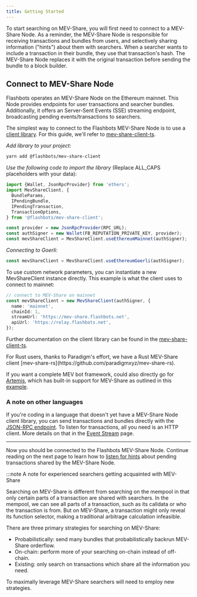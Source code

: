 ```yaml
---
title: Getting Started
---
```



To start searching on MEV-Share, you will first need to connect to a MEV-Share Node. As a reminder, the MEV-Share Node is responsible for receiving transactions and bundles from users, and selectively sharing information ("hints") about them with searchers. When a searcher wants to include a transaction in their bundle, they use that transaction's hash. The MEV-Share Node replaces it with the original transaction before sending the bundle to a block builder.

## Connect to MEV-Share Node

Flashbots operates an MEV-Share Node on the Ethereum mainnet. This Node provides endpoints for user transactions and searcher bundles. Additionally, it offers an Server-Sent Events (SSE) streaming endpoint, broadcasting pending events/transactions to searchers.

The simplest way to connect to the Flashbots MEV-Share Node is to use a [client library](/flashbots-auction/libraries/mev-share-clients). For this guide, we'll refer to [mev-share-client-ts](https://github.com/flashbots/mev-share-client-ts).

<Tabs>
<TabItem value="ts" label="Typescript">

_Add library to your project:_

```bash
yarn add @flashbots/mev-share-client
```

_Use the following code to import the library_ (Replace ALL_CAPS placeholders with your data):

```typescript
import {Wallet, JsonRpcProvider} from 'ethers';
import MevShareClient, {
  BundleParams,
  IPendingBundle,
  IPendingTransaction,
  TransactionOptions,
} from '@flashbots/mev-share-client';

const provider = new JsonRpcProvider(RPC_URL);
const authSigner = new Wallet(FB_REPUTATION_PRIVATE_KEY, provider);
const mevShareClient = MevShareClient.useEthereumMainnet(authSigner);
```

_Connecting to Goerli:_

```typescript
const mevShareClient = MevShareClient.useEthereumGoerli(authSigner);
```

To use custom network parameters, you can instantiate a new MevShareClient instance directly. This example is what the client uses to connect to mainnet:

```typescript
// connect to MEV-Share on mainnet
const mevShareClient = new MevShareClient(authSigner, {
  name: 'mainnet',
  chainId: 1,
  streamUrl: 'https://mev-share.flashbots.net',
  apiUrl: 'https://relay.flashbots.net',
});
```

Further documentation on the client library can be found in the [mev-share-client-ts](https://github.com/flashbots/mev-share-client-ts).

</TabItem>

<TabItem value="Rust" label="Rust">
For Rust users, thanks to Paradigm's effort, we have a Rust MEV-Share client [mev-share-rs](https://github.com/paradigmxyz/mev-share-rs).

If you want a complete MEV bot framework, could also directly go for [Artemis](https://github.com/paradigmxyz/artemis), which has built-in support for MEV-Share as outlined in this [example](https://github.com/paradigmxyz/artemis/blob/main/examples/mev-share-arb/src/main.rs).
</TabItem>
</Tabs>

### A note on other languages

If you're coding in a language that doesn't yet have a MEV-Share Node client library, you can send transactions and bundles directly with the [JSON-RPC endpoint](/flashbots-auction/advanced/rpc-endpoint). To listen for transactions, all you need is an HTTP client. More details on that in the [Event Stream](/flashbots-mev-share/searchers/event-stream) page.

---

Now you should be connected to the Flashbots MEV-Share Node. Continue reading on the next page to learn how to [listen for hints](/flashbots-mev-share/searchers/event-stream) about pending transactions shared by the MEV-Share Node.

:::note A note for experienced searchers getting acquainted with MEV-Share

Searching on MEV-Share is different from searching on the mempool in that only certain parts of a transaction are shared with searchers. In the mempool, we can see all parts of a transaction, such as its calldata or who the transaction is from. But on MEV-Share, a transaction might only reveal its function selector, making a traditional arbitrage calculation infeasible.

There are three primary strategies for searching on MEV-Share:

- Probabilistically: send many bundles that probabilistically backrun MEV-Share orderflow.
- On-chain: perform more of your searching on-chain instead of off-chain.
- Existing: only search on transactions which share all the information you need.

To maximally leverage MEV-Share searchers will need to employ new strategies.
